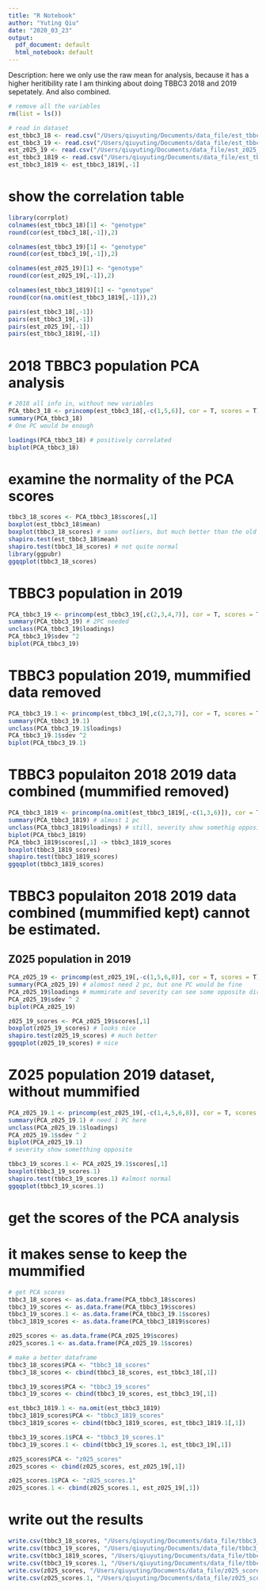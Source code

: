 ```yaml
---
title: "R Notebook"
author: "Yuting Qiu"
date: "2020_03_23"
output:
  pdf_document: default
  html_notebook: default
---
```

Description: here we only use the raw mean for analysis, because it has a higher heritibility rate
              I am thinking about doing TBBC3 2018 and 2019 sepetately. And also combined.

              
```r
# remove all the variables
rm(list = ls())
```


```r
# read in dataset
est_tbbc3_18 <- read.csv("/Users/qiuyuting/Documents/data_file/est_tbbc3_18.csv", header = TRUE)
est_tbbc3_19 <- read.csv("/Users/qiuyuting/Documents/data_file/est_tbbc3_19.csv", header = TRUE)
est_z025_19 <- read.csv("/Users/qiuyuting/Documents/data_file/est_z025_19.csv", header = TRUE)
est_tbbc3_1819 <- read.csv("/Users/qiuyuting/Documents/data_file/est_tbbc3_1819.csv", header = TRUE)
est_tbbc3_1819 <- est_tbbc3_1819[,-1]
```

# show the correlation table
```r
library(corrplot)
colnames(est_tbbc3_18)[1] <- "genotype"
round(cor(est_tbbc3_18[,-1]),2)

colnames(est_tbbc3_19)[1] <- "genotype"
round(cor(est_tbbc3_19[,-1]),2)

colnames(est_z025_19)[1] <- "genotype"
round(cor(est_z025_19[,-1]),2)

colnames(est_tbbc3_1819)[1] <- "genotype"
round(cor(na.omit(est_tbbc3_1819[,-1])),2)

pairs(est_tbbc3_18[,-1])
pairs(est_tbbc3_19[,-1])
pairs(est_z025_19[,-1])
pairs(est_tbbc3_1819[,-1])
```


# 2018 TBBC3 population PCA analysis
```r
# 2018 all info in, without new variables
PCA_tbbc3_18 <- princomp(est_tbbc3_18[,-c(1,5,6)], cor = T, scores = T) #cor equals T means use the correlation matrix
summary(PCA_tbbc3_18)
# One PC would be enough

loadings(PCA_tbbc3_18) # positively correlated
biplot(PCA_tbbc3_18)
```

# examine the normality of the PCA scores
```r
tbbc3_18_scores <- PCA_tbbc3_18$scores[,1]
boxplot(est_tbbc3_18$mean)
boxplot(tbbc3_18_scores) # some outliers, but much better than the old one, and there are sone check lines 
shapiro.test(est_tbbc3_18$mean)
shapiro.test(tbbc3_18_scores) # not quite normal
library(ggpubr)
ggqqplot(tbbc3_18_scores)
```


# TBBC3 population in 2019
```r
PCA_tbbc3_19 <- princomp(est_tbbc3_19[,c(2,3,4,7)], cor = T, scores = T)
summary(PCA_tbbc3_19) # 2PC needed
unclass(PCA_tbbc3_19$loadings)
PCA_tbbc3_19$sdev ^2
biplot(PCA_tbbc3_19)
```

# TBBC3 population 2019, mummified data removed
```r
PCA_tbbc3_19.1 <- princomp(est_tbbc3_19[,c(2,3,7)], cor = T, scores = T)
summary(PCA_tbbc3_19.1) 
unclass(PCA_tbbc3_19.1$loadings)
PCA_tbbc3_19.1$sdev ^2
biplot(PCA_tbbc3_19.1)
```



# TBBC3 populaiton 2018 2019 data combined (mummified removed)
```r
PCA_tbbc3_1819 <- princomp(na.omit(est_tbbc3_1819[,-c(1,3,6)]), cor = T, scores = T)
summary(PCA_tbbc3_1819) # almost 1 pc
unclass(PCA_tbbc3_1819$loadings) # still, severity show somethig opposite
biplot(PCA_tbbc3_1819)
PCA_tbbc3_1819$scores[,1] -> tbbc3_1819_scores
boxplot(tbbc3_1819_scores)
shapiro.test(tbbc3_1819_scores)
ggqqplot(tbbc3_1819_scores)
```

# TBBC3 populaiton 2018 2019 data combined (mummified kept) cannot be estimated.



## Z025 population in 2019
```r
PCA_z025_19 <- princomp(est_z025_19[,-c(1,5,6,8)], cor = T, scores = T)
summary(PCA_z025_19) # alomost need 2 pc, but one PC would be fine
PCA_z025_19$loadings # mummirate and severity can see some opposite direction 
PCA_z025_19$sdev ^ 2
biplot(PCA_z025_19)

z025_19_scores <- PCA_z025_19$scores[,1]
boxplot(z025_19_scores) # looks nice
shapiro.test(z025_19_scores) # much better
ggqqplot(z025_19_scores) # nice
```



# Z025 population 2019 dataset, without mummified
```r
PCA_z025_19.1 <- princomp(est_z025_19[,-c(1,4,5,6,8)], cor = T, scores = T)
summary(PCA_z025_19.1) # need 1 PC here
unclass(PCA_z025_19.1$loadings)
PCA_z025_19.1$sdev ^ 2
biplot(PCA_z025_19.1)
# severity show sometthing opposite

tbbc3_19_scores.1 <- PCA_z025_19.1$scores[,1]
boxplot(tbbc3_19_scores.1)
shapiro.test(tbbc3_19_scores.1) #almost normal
ggqqplot(tbbc3_19_scores.1)
```




# get the scores of the PCA analysis
# it makes sense to keep the mummified
```r
# get PCA scores
tbbc3_18_scores <- as.data.frame(PCA_tbbc3_18$scores)
tbbc3_19_scores <- as.data.frame(PCA_tbbc3_19$scores)
tbbc3_19_scores.1 <- as.data.frame(PCA_tbbc3_19.1$scores)
tbbc3_1819_scores <- as.data.frame(PCA_tbbc3_1819$scores)

z025_scores <- as.data.frame(PCA_z025_19$scores)
z025_scores.1 <- as.data.frame(PCA_z025_19.1$scores)

# make a better dataframe
tbbc3_18_scores$PCA <- "tbbc3_18_scores"
tbbc3_18_scores <- cbind(tbbc3_18_scores, est_tbbc3_18[,1])

tbbc3_19_scores$PCA <- "tbbc3_19_scores"
tbbc3_19_scores <- cbind(tbbc3_19_scores, est_tbbc3_19[,1])

est_tbbc3_1819.1 <- na.omit(est_tbbc3_1819)
tbbc3_1819_scores$PCA <- "tbbc3_1819_scores"
tbbc3_1819_scores <- cbind(tbbc3_1819_scores, est_tbbc3_1819.1[,1])

tbbc3_19_scores.1$PCA <- "tbbc3_19_scores.1"
tbbc3_19_scores.1 <- cbind(tbbc3_19_scores.1, est_tbbc3_19[,1])

z025_scores$PCA <- "z025_scores"
z025_scores <- cbind(z025_scores, est_z025_19[,1])

z025_scores.1$PCA <- "z025_scores.1"
z025_scores.1 <- cbind(z025_scores.1, est_z025_19[,1])
```

# write out the results 
```r
write.csv(tbbc3_18_scores, "/Users/qiuyuting/Documents/data_file/tbbc3_18_scores.csv")
write.csv(tbbc3_19_scores, "/Users/qiuyuting/Documents/data_file/tbbc3_19_scores.csv")
write.csv(tbbc3_1819_scores, "/Users/qiuyuting/Documents/data_file/tbbc3_1819_scores.csv")
write.csv(tbbc3_19_scores.1, "/Users/qiuyuting/Documents/data_file/tbbc3_19_scores1.csv")
write.csv(z025_scores, "/Users/qiuyuting/Documents/data_file/z025_scores.csv")
write.csv(z025_scores.1, "/Users/qiuyuting/Documents/data_file/z025_scores1.csv")
```


